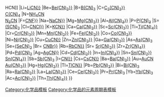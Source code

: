 {{周期表框架|[[氰化物]]|氰化物 
|H=[[氰化氢{{!}}HCN]]
|Li=[[氰化锂{{!}}{{nowrap|LiCN}}]]
|Be=[[氰化铍{{!}}{{nowrap|Be(CN)<sub>2</sub>}}]]
|B=[[氰化硼|B(CN)<sub>3</sub>]]
|C=[[二氰乙炔{{!}}{{nowrap|C<sub>2</sub>(CN)<sub>2</sub>}}]]</br>[[四氰甲烷|C(CN)<sub>4</sub>]]
|N=[[氰化铵|NH<sub>4</sub>CN]]</br>[[叠氮化氰|N<sub>3</sub>CN]]
|F=[[氟化氰{{!}}{{nowrap|CNF}}]]
|Na=[[氰化钠{{!}}{{nowrap|NaCN}}]]
|Mg=[[氰化镁{{!}}{{nowrap|Mg(CN)<sub>2</sub>}}]]
|Al=[[氰化铝{{!}}{{nowrap|Al(CN)<sub>3</sub>}}]]
|P=[[三氰化磷|P(CN)<sub>3</sub>]]
|S=[[硫氰|(SCN)<sub>2</sub>]]
|Cl=[[氯化氰{{!}}{{nowrap|CNCl}}]]
|K=[[氰化钾{{!}}{{nowrap|KCN}}]]
|Ca=[[氰化钙{{!}}{{nowrap|Ca(CN)<sub>2</sub>}}]]
|Sc=[[氰化钪{{!}}{{nowrap|Sc(CN)<sub>3</sub>}}]]
|Ti=[[氰化钛{{!}}{{nowrap|Ti(CN)<sub>4</sub>}}]]
|Cr=[[氰化铬{{!}}{{nowrap|Cr(CN)<sub>3</sub>}}]]
|Mn=[[氰化亚锰{{!}}{{nowrap|Mn(CN)<sub>2</sub>}}]]
|Fe=[[氰化亚铁{{!}}{{nowrap|Fe(CN)<sub>2</sub>}}]]
|Co=[[氰化钴{{!}}{{nowrap|Co(CN)<sub>2</sub>}}]]
|Ni=[[氰化镍{{!}}{{nowrap|Ni(CN)<sub>2</sub>}}]]
|Cu=[[氰化亚铜{{!}}{{nowrap|CuCN}}]]
|Zn=[[氰化锌{{!}}{{nowrap|Zn(CN)<sub>2</sub>}}]]
|Ga=[[氰化镓{{!}}{{nowrap|Ga(CN)<sub>3</sub>}}]]
|As=[[三氰化砷|As(CN)<sub>3</sub>]]
|Se=[[硒氰|(SeCN)<sub>2</sub>]]
|Br= [[溴化氰{{!}}{{nowrap|CNBr}}]]
|Rb=[[氰化铷{{!}}{{nowrap|RbCN}}]]
|Sr= [[氰化锶{{!}}{{nowrap|Sr(CN)<sub>2</sub>}}]]
|Zr=[[氰化锆{{!}}{{nowrap|Zr(CN)<sub>4</sub>}}]]
|Pd=[[氰化钯|Pd(CN)<sub>2</sub>]]
|Ag=[[氰化银{{!}}{{nowrap|AgCN}}]]
|Cd=[[氰化镉{{!}}{{nowrap|Cd(CN)<sub>2</sub>}}]]
|In=[[氰化铟{{!}}{{nowrap|In(CN)<sub>3</sub>}}]]
|Sn=[[氰化亚锡{{!}}{{nowrap|Sn(CN)<sub>2</sub>}}]]<br />[[氰化锡{{!}}{{nowrap|Sn(CN)<sub>4</sub>}}]]
|Sb=[[氰化锑|Sb(CN)<sub>3</sub>]]
|I=[[碘化氰{{!}}{{nowrap|CNI}}]]
|Cs=[[氰化铯{{!}}{{nowrap|CsCN}}]]
|Ba=[[氰化钡{{!}}{{nowrap|Ba(CN)<sub>2</sub>}}]]
|Au=[[氰化亚金|AuCN]]</br>[[氰化金{{!}}{{nowrap|Au(CN)<sub>3</sub>}}]]
|Hg=[[氰化汞{{!}}{{nowrap|Hg(CN)<sub>2</sub>}}]]
|Tl=[[氰化亚铊{{!}}{{nowrap|TlCN}}]]
|Pb=[[氰化铅{{!}}{{nowrap|Pb(CN)<sub>2</sub>}}]]
|Bi=[[氰化铋|Bi(CN)<sub>3</sub>]]
|Ra=[[氰化镭{{!}}{{nowrap|Ra(CN)<sub>2</sub>}}]]
|La=[[氰化镧{{!}}{{nowrap|La(CN)<sub>3</sub>}}]]
|Ce=[[氰化铈{{!}}{{nowrap|Ce(CN)<sub>3</sub>}}]]
|Pr=[[氰化镨|Pr(CN)<sub>3</sub>]]
|Yb=[[氰化镱|Yb(CN)<sub>3</sub>]]
|Ac=[[氰化锕{{!}}{{nowrap|Ac(CN)<sub>3</sub>}}]]
|Th=[[氰化钍{{!}}{{nowrap|Th(CN)<sub>4</sub>}}]]
}}<noinclude>
[[Category:氰化物| ]]
[[Category:化学品模板]]
[[Category:化学品的元素周期表模板]]
</noinclude>